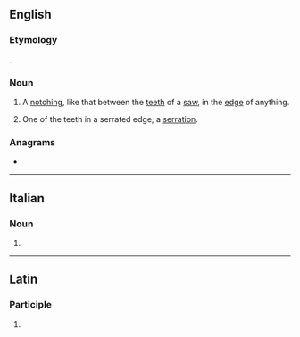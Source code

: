 ==English==

===Etymology===
{{etyl|la|en}} {{lena}} {{m|la|serratura||a sawing}}.

===Noun===
{{en-noun}}

# A [[notch]]ing, like that between the [[tooth|teeth]] of a [[saw]], in the [[edge]] of anything.
#: {{rfquotek|Martyn}}
# One of the teeth in a serrated edge; a [[serration]].

{{Webster 1913}}

===Anagrams===
* {{anagrams|en|a=aeerrrstu|treasurer}}

----

==Italian==

===Noun===
{{head|it|noun plural form|g=f}}

# {{plural of|serratura|lang=it}}

----

==Latin==

===Participle===
{{la-part-form|serrātūre}}

# {{inflection of|serrātūrus||voc|m|s|lang=la}}